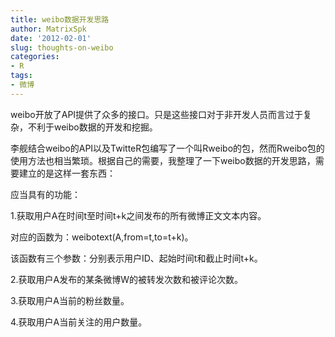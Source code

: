 ```yaml
---
title: weibo数据开发思路
author: MatrixSpk
date: '2012-02-01'
slug: thoughts-on-weibo
categories:
- R
tags:
- 微博
---
```

weibo开放了API提供了众多的接口。只是这些接口对于非开发人员而言过于复杂，不利于weibo数据的开发和挖掘。

李舰结合weibo的API以及TwitteR包编写了一个叫Rweibo的包，然而Rweibo包的使用方法也相当繁琐。根据自己的需要，我整理了一下weibo数据的开发思路，需要建立的是这样一套东西：

应当具有的功能：

1.获取用户A在时间t至时间t+k之间发布的所有微博正文文本内容。

对应的函数为：weibotext(A,from=t,to=t+k)。

该函数有三个参数：分别表示用户ID、起始时间t和截止时间t+k。

2.获取用户A发布的某条微博W的被转发次数和被评论次数。

3.获取用户A当前的粉丝数量。

4.获取用户A当前关注的用户数量。